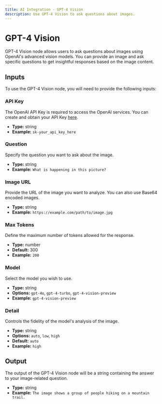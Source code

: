 ```yaml
---
title: AI Integration - GPT-4 Vision
description: Use GPT-4 Vision to ask questions about images.
---
```



# GPT-4 Vision
GPT-4 Vision node allows users to ask questions about images using OpenAI's advanced vision models. You can provide an image and ask specific questions to get insightful responses based on the image content.

<Node id="@buildship/openai-vision" version="1.1.1" />

## Inputs
To use the GPT-4 Vision node, you will need to provide the following inputs:

### API Key
The OpenAI API Key is required to access the OpenAI services. You can create and obtain your API Key [here](https://platform.openai.com/account/api-keys).

- **Type:** string
- **Example:** `sk-your_api_key_here`

### Question
Specify the question you want to ask about the image. 

- **Type:** string
- **Example:** `What is happening in this picture?`

### Image URL
Provide the URL of the image you want to analyze. You can also use Base64 encoded images.

- **Type:** string
- **Example:** `https://example.com/path/to/image.jpg`

### Max Tokens
Define the maximum number of tokens allowed for the response. 

- **Type:** number
- **Default:** 300
- **Example:** `200`

### Model
Select the model you wish to use.

- **Type:** string
- **Options:** `gpt-4o`, `gpt-4-turbo`, `gpt-4-vision-preview`
- **Example:** `gpt-4-vision-preview`

### Detail
Controls the fidelity of the model's analysis of the image.

- **Type:** string
- **Options:** `auto`, `low`, `high`
- **Default:** `auto`
- **Example:** `high`

## Output
The output of the GPT-4 Vision node will be a string containing the answer to your image-related question.

- **Type:** string
- **Example:** `The image shows a group of people hiking on a mountain trail.`
